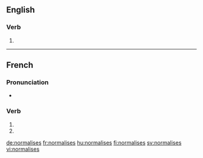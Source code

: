 {{also|normalisés}}
==English==

===Verb===
{{head|en|verb form}}

# {{en-third-person singular of|normalise}}

----

==French==

===Pronunciation===
* {{homophones|lang=fr|normalise|normalisent}}

===Verb===
{{fr-verb-form}}

# {{conjugation of|normaliser||2|s|pres|ind|lang=fr}}
# {{conjugation of|normaliser||2|s|pres|sub|lang=fr}}

[[de:normalises]]
[[fr:normalises]]
[[hu:normalises]]
[[fi:normalises]]
[[sv:normalises]]
[[vi:normalises]]